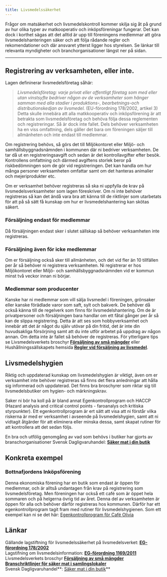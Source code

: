 ```yaml
---
title: Livsmedelssäkerhet
---
```


Frågor om matsäkerhet och livsmedelskontroll kommer skilja sig åt på grund av hur olika typer av matkooperativ och inköpsföreningar fungerar. Det kan dock i korthet sägas att det alltid är upp till föreningens medlemmar att göra livsmedelshanteringen säker och att följa rådande regler och rekomendationer och där ansvaret ytterst ligger hos styrelsen. Se länkar till relevanta myndigheter och branchorganisationer längst ner på sidan.

---

## Registrering av verksamheten, eller inte.

Lagen defininerar livsmedelsföretag såhär:

> _Livsmedelsföretag: varje privat eller offentligt företag som med eller utan vinstsyfte bedriver någon av de verksamheter som hänger samman med alla stadier i produktions-, bearbetnings-och distributionskedjan av livsmedel._ (EU-förordning 178/2002, artikel 3)  
> Detta skulle innebära att alla matkkooperativ och inköpsförening är att betrakta som livsmedelsföretag och behöva följa dessa reglementen och registreringar. Så är dock inte fallet. Dels behöver verksamheten ha en viss omfattning, dels gäller det bara om föreningen säljer till allmänheten och inte endast till medlemmar.

Om registrering behövs, så görs det till Miljökontoret eller Miljö- och samhällsbyggnadsnämnden i kommunen där ni bedriver verksamheten. De tar då ut en registreringsavgift och sedan är det kontrollavgifter efter besök. Kontrollens omfattning och därmed avgiftens storlek beror på riskbedömningen som de gör vid registreringen. Det kan handla om hur många personer verksamheten omfattar samt om det hanteras animalier och mejeriprodukter etc.

Om er verksamhet behöver registreras så ska ni uppfylla de krav på livsmedelsverksamheter som lagen föreskriver. Om ni inte behöver registreras så kan det ändå vara bra att känna till de riktlinjer som utarbetats för att på så sätt få kunskap om hur er livsmedelshantering kan skötas säkert.

### Försäljning endast för medlemmar

Då försäljningen endast sker i slutet sällskap så behöver verksamheten inte registreras.

### Försäljning även för icke medlemmar

Om er försäljning också sker till allmänheten, och det vid fler än 10 tillfällen per år så behöver ni registrera verksamheten. Ni registrerar er hos Miljökontoret eller Miljö- och samhällsbyggnadsnämnden vid er kommun minst två veckor innan ni börjar.

### Medlemmar som producenter

Kanske har ni medlemmar som vill sälja livsmedel i föreningen, grönsaker eller kanske förädlade varor som saft, sylt och bakverk. De behöver då också känna till de regelverk som finns för livsmedelshantering. Om de är privatpersoner och försäljningen bara handlar om ett fåtal gånger per år så kan de slippa registrering. Detta är att ses som hobbyverksamhet och innebär att det är något du själv utövar på din fritid, det är inte din huvudsakliga försörjning samt att du inte utför arbetet på uppdrag av någon annan. Om detta inte är fallet så behöver de registreras. För ytterligare tips se Livsmedelsverkets broschyr **[Försäljning av små mängder](https://www.livsmedelsverket.se/globalassets/publikationsdatabas/broschyrer-foldrar/forsaljning-sma-mangder.pdf)** eller Hushållningssällskapets hemsida **[Regler vid försäljning av livsmedel](https://hushallningssallskapet.se/forskning-utveckling/reko/vill-du-salja-reko/regler-vid-forsaljning-av-livsmedel/)**.

## Livsmedelshygien

Riktig och uppdaterad kunskap om livsmedelshygien är viktigt, även om er verksamhet inte behöver registreras så finns det flera anledningar att hålla sig informerad och uppdaterad. Det finns bra broschyrer som riktar sig till livsmedelsbutiker om hygien- och märkningskrav.

Saker ni bör ha koll på är bland annat Egenkontrollprogram och HACCP (Hazard analysis and critical control points - faroanalys och kritiska styrpunkter). Ett egenkontrollprogram är ert sätt att visa att ni förstår vilka riskerna är med er verksamhet i avseende på livsmedelshygien, samt att ni vidtagit åtgärder för att eliminera eller minska dessa, samt skapat rutiner för att kontrollera att det sedan följs.

En bra och utfölig genomgång av vad som behövs i butiker har gjorts av branschorganisationer Svensk Dagligvaruhandel: **[Säker mat i din butik](https://www.livsmedelsverket.se/globalassets/produktion-handel-kontroll/branschriktlinjer/butik---saker-mat-i-din-butik.pdf)**

## Konkreta exempel

### Bottnafjordens Inköpsförening

Denna ekonomiska förening har en butik som endast är öppen för medlemmar, och är alltså undantagen från krav på registrering som livsmedelsföretag. Men föreningen har också ett café som är öppet hela sommaren och på helgerna övrig tid av året. Denna del av verksamheten är öppen för alla och behöver därför registreras hos kommunen. Därför har ett egenkontrollprogram tagit fram med rutiner för livsmedelshygienen. Som ett exempel kan ni se det här: [Egenkontrollprogram för Café Olivia](https://drive.google.com/file/d/1etMIbjksO4cIF80hD0hCCpAN2uuev7NB/view?usp=sharing)

## Länkar

Gällande lagstiftning för livsmedelssäkerhet på livsmedelsverket: [**EG-förordning 178/2002**](https://www.livsmedelsverket.se/om-oss/lagstiftning1/gallande-lagstiftning/eg-forordning-1782002)  
Lagstifning om livsmedelsinformation: **[EG-förordning 1169/2011](https://www.livsmedelsverket.se/om-oss/lagstiftning1/gallande-lagstiftning/eu-forordning-11692011)**  
Livsmedelsverkets broschyr **[Försäljning av små mängder](https://www.livsmedelsverket.se/globalassets/publikationsdatabas/broschyrer-foldrar/forsaljning-sma-mangder.pdf)**  
[**Branschriktlinjer för säker mat i samlingslokaler**](https://www.livsmedelsverket.se/globalassets/produktion-handel-kontroll/branschriktlinjer/samlingslokaler-branschriktlinjer-for-saker-mat-i.pdf)  
Svensk Dagligvaruhandel**: [Säker mat i din butik](https://www.livsmedelsverket.se/globalassets/produktion-handel-kontroll/branschriktlinjer/butik---saker-mat-i-din-butik.pdf)**
